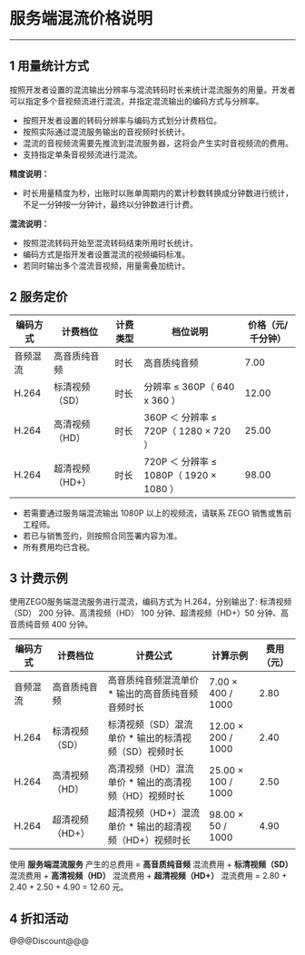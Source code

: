 # 服务端混流价格说明

---

## 1 用量统计方式

按照开发者设置的混流输出分辨率与混流转码时长来统计混流服务的用量。开发者可以指定多个音视频流进行混流，并指定混流输出的编码方式与分辨率。

- 按照开发者设置的转码分辨率与编码方式划分计费档位。
- 按照实际通过混流服务输出的音视频时长统计。
- 混流的音视频流需要先推流到混流服务器，这将会产生实时音视频流的费用。
- 支持指定单条音视频流进行混流。

<div class="mk-hint">


**精度说明：**
 - 时长用量精度为秒，出账时以账单周期内的累计秒数转换成分钟数进行统计，不足一分钟按一分钟计，最终以分钟数进行计费。

**混流说明：**

 - 按照混流转码开始至混流转码结束所用时长统计。
 - 编码方式是指开发者设置混流的视频编码标准。
 - 若同时输出多个混流音视频，用量需叠加统计。 

</div>

## 2 服务定价

|编码方式|计费档位|计费类型|档位说明|价格（元/千分钟）|
|-|-|-|-|-|
|音频混流|高音质纯音频|时长|高音质纯音频|7.00|
|H.264|标清视频（SD）|时长|分辨率 ≤ 360P（ 640 x 360 ）|12.00|
|H.264|高清视频（HD）|时长|360P ＜ 分辨率 ≤ 720P（ 1280 × 720 ）|25.00|
|H.264|超清视频（HD+）|时长|720P ＜ 分辨率 ≤ 1080P（ 1920 × 1080 ）|98.00|

<div class="mk-hint">



- 若需要通过服务端混流输出 1080P 以上的视频流，请联系 ZEGO 销售或售前工程师。  
- 若已与销售签约，则按照合同签署内容为准。  
- 所有费用均已含税。  

</div>



## 3 计费示例


使用ZEGO服务端混流服务进行混流，编码方式为 H.264，分别输出了:
标清视频（SD） 200 分钟、高清视频（HD） 100 分钟、超清视频（HD+）50 分钟、高音质纯音频 400 分钟。

|编码方式|计费档位|计费公式|计算示例|费用（元）|
|-|-|-|-|-|
|音频混流|高音质纯音频|高音质纯音频混流单价 * 输出的高音质纯音频音频时长|7.00 × 400 / 1000|2.80|
|H.264|标清视频（SD）|标清视频（SD）混流单价 * 输出的标清视频（SD）视频时长|12.00 × 200 / 1000|2.40|
|H.264|高清视频（HD）|高清视频（HD）混流单价 * 输出的高清视频（HD）视频时长|25.00 × 100 / 1000|2.50|
|H.264|超清视频（HD+）|超清视频（HD+）混流单价 * 输出的超清视频（HD+）视频时长|98.00 × 50 / 1000|4.90|

使用 **服务端混流服务** 产生的总费用 = **高音质纯音频** 混流费用 + **标清视频（SD）** 混流费用 + **高清视频（HD）** 混流费用 + **超清视频（HD+）** 混流费用 = 2.80 + 2.40 + 2.50 + 4.90 = 12.60 元。


## 4 折扣活动


@@@Discount@@@
